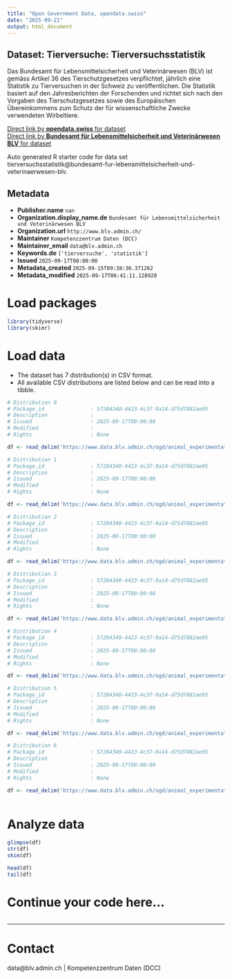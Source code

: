 ```yaml
---
title: "Open Government Data, opendata.swiss"
date: "2025-09-21"
output: html_document
---
```


## Dataset: Tierversuche: Tierversuchsstatistik

Das Bundesamt für Lebensmittelsicherheit und Veterinärwesen (BLV) ist 
gemäss Artikel 36 des Tierschutzgesetzes verpflichtet, jährlich eine Statistik zu Tierversuchen in der Schweiz zu veröffentlichen.
Die Statistik basiert auf den Jahresberichten der Forschenden und richtet sich nach den Vorgaben des Tierschutzgesetzes sowie des Europäischen Übereinkommens zum Schutz der für wissenschaftliche Zwecke verwendeten Wirbeltiere. 

[Direct link by **opendata.swiss** for dataset](https://opendata.swiss/de/dataset/tierversuche-tierversuchsstatistik)<br>
[Direct link by **Bundesamt für Lebensmittelsicherheit und Veterinärwesen BLV** for dataset](https://www.blv.admin.ch/blv/de/home/tiere/tierversuche.html)

Auto generated R starter code for data set tierversuchsstatistik@bundesamt-fur-lebensmittelsicherheit-und-veterinaerwesen-blv.

## Metadata

- **Publisher.name** `nan`
- **Organization.display_name.de** `Bundesamt für Lebensmittelsicherheit und Veterinärwesen BLV`
- **Organization.url** `http://www.blv.admin.ch/`
- **Maintainer** `Kompetenzzentrum Daten (DCC)`
- **Maintainer_email** `data@blv.admin.ch`
- **Keywords.de** `['tierversuche', 'statistik']`
- **Issued** `2025-09-17T00:00:00`
- **Metadata_created** `2025-09-15T09:38:30.371262`
- **Metadata_modified** `2025-09-17T06:41:11.128920`


# Load packages

```r

library(tidyverse)
library(skimr)

```

# Load data

-   The dataset has 7 distribution(s) in CSV format.
-   All available CSV distributions are listed below and can be read into a tibble.

```r

# Distribution 0
# Package_id               : 57204340-4423-4c37-9a14-d75d7882ae95
# Description              : 
# Issued                   : 2025-09-17T00:00:00
# Modified                 : 
# Rights                   : None

df <- read_delim('https://www.data.blv.admin.ch/ogd/animal_experimentation/animal_experimentation_statistics/animal_experimentation_statistics.csv')

# Distribution 1
# Package_id               : 57204340-4423-4c37-9a14-d75d7882ae95
# Description              : 
# Issued                   : 2025-09-17T00:00:00
# Modified                 : 
# Rights                   : None

df <- read_delim('https://www.data.blv.admin.ch/ogd/animal_experimentation/animal_experimentation_statistics/animal_experimentation_statistics_codelist_animal_category.csv')

# Distribution 2
# Package_id               : 57204340-4423-4c37-9a14-d75d7882ae95
# Description              : 
# Issued                   : 2025-09-17T00:00:00
# Modified                 : 
# Rights                   : None

df <- read_delim('https://www.data.blv.admin.ch/ogd/animal_experimentation/animal_experimentation_statistics/animal_experimentation_statistics_codelist_disease_cat.csv')

# Distribution 3
# Package_id               : 57204340-4423-4c37-9a14-d75d7882ae95
# Description              : 
# Issued                   : 2025-09-17T00:00:00
# Modified                 : 
# Rights                   : None

df <- read_delim('https://www.data.blv.admin.ch/ogd/animal_experimentation/animal_experimentation_statistics/animal_experimentation_statistics_codelist_experiment_cat.csv')

# Distribution 4
# Package_id               : 57204340-4423-4c37-9a14-d75d7882ae95
# Description              : 
# Issued                   : 2025-09-17T00:00:00
# Modified                 : 
# Rights                   : None

df <- read_delim('https://www.data.blv.admin.ch/ogd/animal_experimentation/animal_experimentation_statistics/animal_experimentation_statistics_codelist_genetically_modified.csv')

# Distribution 5
# Package_id               : 57204340-4423-4c37-9a14-d75d7882ae95
# Description              : 
# Issued                   : 2025-09-17T00:00:00
# Modified                 : 
# Rights                   : None

df <- read_delim('https://www.data.blv.admin.ch/ogd/animal_experimentation/animal_experimentation_statistics/animal_experimentation_statistics_codelist_institute_id.csv')

# Distribution 6
# Package_id               : 57204340-4423-4c37-9a14-d75d7882ae95
# Description              : 
# Issued                   : 2025-09-17T00:00:00
# Modified                 : 
# Rights                   : None

df <- read_delim('https://www.data.blv.admin.ch/ogd/animal_experimentation/animal_experimentation_statistics/animal_experimentation_statistics_codelist_legal_id.csv')



```

# Analyze data

```r

glimpse(df)
str(df)
skim(df)

head(df)
tail(df)

```

# Continue your code here...

```r

```

------------------------------------------------------------------------

# Contact

data@blv.admin.ch | Kompetenzzentrum Daten (DCC)
